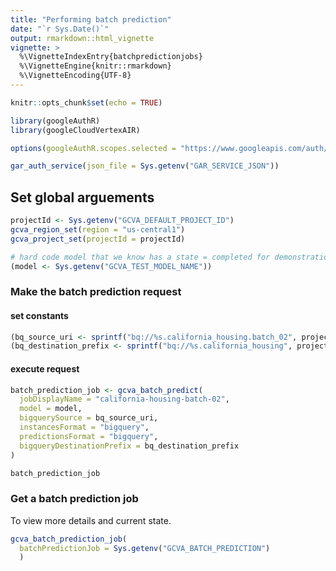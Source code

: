 ```yaml
---
title: "Performing batch prediction"
date: "`r Sys.Date()`"
output: rmarkdown::html_vignette
vignette: >
  %\VignetteIndexEntry{batchpredictionjobs}
  %\VignetteEngine{knitr::rmarkdown}
  %\VignetteEncoding{UTF-8}
---
```



```r
knitr::opts_chunk$set(echo = TRUE)
```

```r
library(googleAuthR)
library(googleCloudVertexAIR)

options(googleAuthR.scopes.selected = "https://www.googleapis.com/auth/cloud-platform")

gar_auth_service(json_file = Sys.getenv("GAR_SERVICE_JSON"))
```

## Set global arguements

```r
projectId <- Sys.getenv("GCVA_DEFAULT_PROJECT_ID")
gcva_region_set(region = "us-central1")
gcva_project_set(projectId = projectId)
```


```r
# hard code model that we know has a state = completed for demonstration purposes.
(model <- Sys.getenv("GCVA_TEST_MODEL_NAME"))
```

### Make the batch prediction request

#### set constants

```r
(bq_source_uri <- sprintf("bq://%s.california_housing.batch_02", projectId))
(bq_destination_prefix <- sprintf("bq://%s.california_housing", projectId))
```

#### execute request

```r
batch_prediction_job <- gcva_batch_predict(
  jobDisplayName = "california-housing-batch-02",
  model = model, 
  bigquerySource = bq_source_uri,
  instancesFormat = "bigquery",
  predictionsFormat = "bigquery",
  bigqueryDestinationPrefix = bq_destination_prefix
)

batch_prediction_job
```

### Get a batch prediction job

To view more details and current state.

```r
gcva_batch_prediction_job(
  batchPredictionJob = Sys.getenv("GCVA_BATCH_PREDICTION")
  )
```

